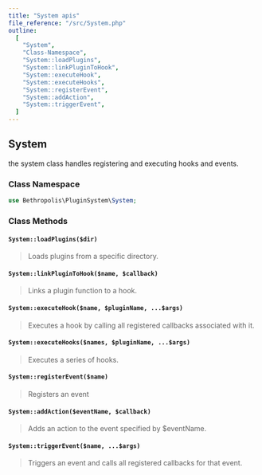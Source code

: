```yaml
---
title: "System apis"
file_reference: "/src/System.php"
outline:
  [
    "System",
    "Class-Namespace",
    "System::loadPlugins",
    "System::linkPluginToHook",
    "System::executeHook",
    "System::executeHooks",
    "System::registerEvent",
    "System::addAction",
    "System::triggerEvent",
  ]
---
```


## System

the system class handles registering and executing hooks and events.

### Class Namespace

```php
use Bethropolis\PluginSystem\System;
```

### Class Methods

#### `System::loadPlugins($dir)`

> Loads plugins from a specific directory.

#### `System::linkPluginToHook($name, $callback)`

> Links a plugin function to a hook.

#### `System::executeHook($name, $pluginName, ...$args)`

> Executes a hook by calling all registered callbacks associated with it.

#### `System::executeHooks($names, $pluginName, ...$args)`

> Executes a series of hooks.

#### `System::registerEvent($name)`

> Registers an event

#### `System::addAction($eventName, $callback)`

> Adds an action to the event specified by $eventName.

#### `System::triggerEvent($name, ...$args)`

> Triggers an event and calls all registered callbacks for that event.
